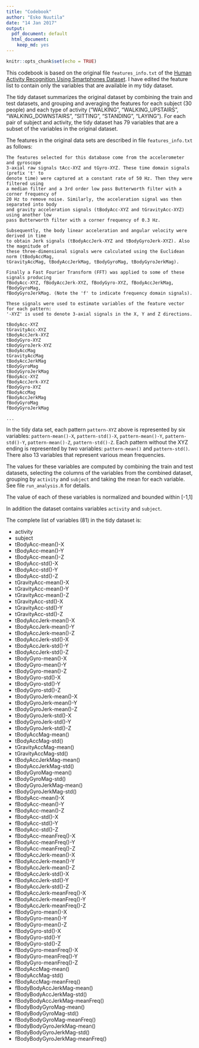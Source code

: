 ```yaml
---
title: "Codebook"
author: "Esko Nuutila"
date: "14 Jan 2017"
output:
  pdf_document: default
  html_document:
    keep_md: yes
---
```


```r
knitr::opts_chunk$set(echo = TRUE)
```

This codebook is based on the original file `features_info.txt` of the
[Human Activity Recognition Using Smartphones Dataset](https://d396qusza40orc.cloudfront.net/getdata%2Fprojectfiles%2FUCI%20HAR%20Dataset.zip). I
have edited the feature list to contain only the variables that are available in my tidy
dataset.

The tidy dataset summarizes the original dataset by combining the train and test datasets,
and grouping and averaging the features for each subject (30 people) and each type of
activity ("WALKING", "WALKING_UPSTAIRS", "WALKING_DOWNSTAIRS", "SITTING", "STANDING",
"LAYING"). For each pair of subject and activity, the tidy dataset has 79 variables that
are a subset of the variables in the original dataset.

The features in the original data sets are described in file `features_info.txt` as follows:

    The features selected for this database come from the accelerometer and gyroscope
    3-axial raw signals tAcc-XYZ and tGyro-XYZ. These time domain signals (prefix 't' to
    denote time) were captured at a constant rate of 50 Hz. Then they were filtered using
    a median filter and a 3rd order low pass Butterworth filter with a corner frequency of
    20 Hz to remove noise. Similarly, the acceleration signal was then separated into body
    and gravity acceleration signals (tBodyAcc-XYZ and tGravityAcc-XYZ) using another low
    pass Butterworth filter with a corner frequency of 0.3 Hz.

    Subsequently, the body linear acceleration and angular velocity were derived in time
    to obtain Jerk signals (tBodyAccJerk-XYZ and tBodyGyroJerk-XYZ). Also the magnitude of
    these three-dimensional signals were calculated using the Euclidean norm (tBodyAccMag,
    tGravityAccMag, tBodyAccJerkMag, tBodyGyroMag, tBodyGyroJerkMag).

    Finally a Fast Fourier Transform (FFT) was applied to some of these signals producing
    fBodyAcc-XYZ, fBodyAccJerk-XYZ, fBodyGyro-XYZ, fBodyAccJerkMag, fBodyGyroMag,
    fBodyGyroJerkMag. (Note the 'f' to indicate frequency domain signals).

    These signals were used to estimate variables of the feature vector for each pattern:  
    '-XYZ' is used to denote 3-axial signals in the X, Y and Z directions.

    tBodyAcc-XYZ
    tGravityAcc-XYZ
    tBodyAccJerk-XYZ
    tBodyGyro-XYZ
    tBodyGyroJerk-XYZ
    tBodyAccMag
    tGravityAccMag
    tBodyAccJerkMag
    tBodyGyroMag
    tBodyGyroJerkMag
    fBodyAcc-XYZ
    fBodyAccJerk-XYZ
    fBodyGyro-XYZ
    fBodyAccMag
    fBodyAccJerkMag
    fBodyGyroMag
    fBodyGyroJerkMag

    ...


In the tidy data set, each pattern `pattern-XYZ` above is represented by six variables:
`pattern-mean()-X`, `pattern-std()-X`, `pattern-mean()-Y`, `pattern-std()-Y`,
`pattern-mean()-Z`, `pattern-std()-Z`. Each pattern without the XYZ ending is represented
by two variables: `pattern-mean()` and `pattern-std()`. There also 13 variables that represent various mean
frequencies.

The values for these variables are computed by combining the train and test datasets, selecting the columns of the
variables from the combined dataset, grouping by `activity` and `subject` and taking the mean for each variable. See
file `run_analysis.R` for details.

The value of each of these variables is normalized and bounded within [-1,1]

In addition the dataset contains variables `activity` and `subject`.

The complete list of variables (81) in the tidy dataset is:

* activity
* subject
* tBodyAcc-mean()-X
* tBodyAcc-mean()-Y
* tBodyAcc-mean()-Z
* tBodyAcc-std()-X
* tBodyAcc-std()-Y
* tBodyAcc-std()-Z
* tGravityAcc-mean()-X
* tGravityAcc-mean()-Y
* tGravityAcc-mean()-Z
* tGravityAcc-std()-X
* tGravityAcc-std()-Y
* tGravityAcc-std()-Z
* tBodyAccJerk-mean()-X
* tBodyAccJerk-mean()-Y
* tBodyAccJerk-mean()-Z
* tBodyAccJerk-std()-X
* tBodyAccJerk-std()-Y
* tBodyAccJerk-std()-Z
* tBodyGyro-mean()-X
* tBodyGyro-mean()-Y
* tBodyGyro-mean()-Z
* tBodyGyro-std()-X
* tBodyGyro-std()-Y
* tBodyGyro-std()-Z
* tBodyGyroJerk-mean()-X
* tBodyGyroJerk-mean()-Y
* tBodyGyroJerk-mean()-Z
* tBodyGyroJerk-std()-X
* tBodyGyroJerk-std()-Y
* tBodyGyroJerk-std()-Z
* tBodyAccMag-mean()
* tBodyAccMag-std()
* tGravityAccMag-mean()
* tGravityAccMag-std()
* tBodyAccJerkMag-mean()
* tBodyAccJerkMag-std()
* tBodyGyroMag-mean()
* tBodyGyroMag-std()
* tBodyGyroJerkMag-mean()
* tBodyGyroJerkMag-std()
* fBodyAcc-mean()-X
* fBodyAcc-mean()-Y
* fBodyAcc-mean()-Z
* fBodyAcc-std()-X
* fBodyAcc-std()-Y
* fBodyAcc-std()-Z
* fBodyAcc-meanFreq()-X
* fBodyAcc-meanFreq()-Y
* fBodyAcc-meanFreq()-Z
* fBodyAccJerk-mean()-X
* fBodyAccJerk-mean()-Y
* fBodyAccJerk-mean()-Z
* fBodyAccJerk-std()-X
* fBodyAccJerk-std()-Y
* fBodyAccJerk-std()-Z
* fBodyAccJerk-meanFreq()-X
* fBodyAccJerk-meanFreq()-Y
* fBodyAccJerk-meanFreq()-Z
* fBodyGyro-mean()-X
* fBodyGyro-mean()-Y
* fBodyGyro-mean()-Z
* fBodyGyro-std()-X
* fBodyGyro-std()-Y
* fBodyGyro-std()-Z
* fBodyGyro-meanFreq()-X
* fBodyGyro-meanFreq()-Y
* fBodyGyro-meanFreq()-Z
* fBodyAccMag-mean()
* fBodyAccMag-std()
* fBodyAccMag-meanFreq()
* fBodyBodyAccJerkMag-mean()
* fBodyBodyAccJerkMag-std()
* fBodyBodyAccJerkMag-meanFreq()
* fBodyBodyGyroMag-mean()
* fBodyBodyGyroMag-std()
* fBodyBodyGyroMag-meanFreq()
* fBodyBodyGyroJerkMag-mean()
* fBodyBodyGyroJerkMag-std()
* fBodyBodyGyroJerkMag-meanFreq()

